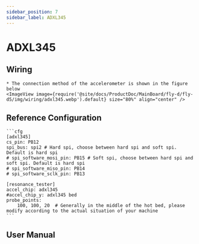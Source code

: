 ```yaml
---
sidebar_position: 7
sidebar_label: ADXL345
---
```



# ADXL345

## Wiring
    * The connection method of the accelerometer is shown in the figure below
    <ImageView image={require('@site/docs/ProductDoc/MainBoard/fly-d/fly-d5/img/wiring/adxl345.webp').default} size="80%" align="center" />

## Reference Configuration

    ```cfg
    [adxl345]
    cs_pin: PB12
    spi_bus: spi2 # Hard spi, choose between hard spi and soft spi. Default is hard spi
    # spi_software_mosi_pin: PB15 # Soft spi, choose between hard spi and soft spi. Default is hard spi
    # spi_software_miso_pin: PB14
    # spi_software_sclk_pin: PB13

    [resonance_tester]
    accel_chip: adxl345
    #accel_chip_y: adxl345 bed
    probe_points:
        100, 100, 20  # Generally in the middle of the hot bed, please modify according to the actual situation of your machine
    ```

## User Manual

<ADXL />